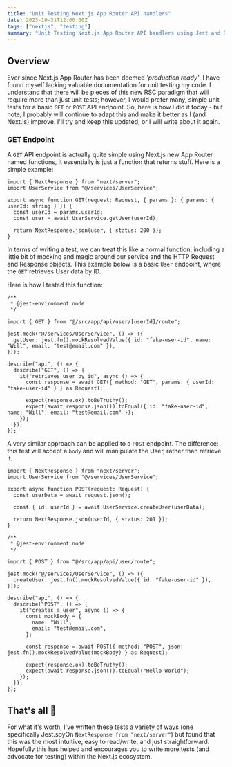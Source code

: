 ```yaml
---
title: "Unit Testing Next.js App Router API handlers"
date: 2023-10-31T12:00:00Z
tags: ["nextjs", "testing"]
summary: "Unit Testing Next.js App Router API handlers using Jest and React Testing Library"
---
```


## Overview

Ever since Next.js App Router has been deemed _'production ready'_, I have found myself lacking valuable documentation for
unit testing my code. I understand that there will be pieces of this new RSC paradigm that will require more than just unit tests;
however, I would prefer many, simple unit tests for a basic `GET` or `POST` API endpoint. So, here is how I did it today - but note,
I probably will continue to adapt this and make it better as I (and Next.js) improve. I'll try and keep this updated, or I will
write about it again.

### GET Endpoint

A `GET` API endpoint is actually quite simple using Next.js new App Router named functions, it essentially is just a function
that returns stuff. Here is a simple example:

```tsx fileName="/app/api/user/[userId]/route.ts"
import { NextResponse } from "next/server";
import UserService from "@/services/UserService";

export async function GET(request: Request, { params }: { params: { userId: string } }) {
  const userId = params.userId;
  const user = await UserService.getUser(userId);

  return NextResponse.json(user, { status: 200 });
}
```

In terms of writing a test, we can treat this like a normal function, including a little bit of mocking and magic
around our service and the HTTP Request and Response objects. This example below is a basic `User` endpoint, where the
`GET` retrieves User data by ID.

Here is how I tested this function:

```tsx fileName="/app/api/user/[userId]/route.test.ts"
/**
 * @jest-environment node
 */

import { GET } from "@/src/app/api/user/[userId]/route";

jest.mock("@/services/UserService", () => ({
  getUser: jest.fn().mockResolvedValue({ id: "fake-user-id", name: "Will", email: "test@email.com" }),
}));

describe("api", () => {
  describe("GET", () => {
    it("retrieves user by id", async () => {
      const response = await GET({ method: "GET", params: { userId: "fake-user-id" } } as Request);

      expect(response.ok).toBeTruthy();
      expect(await response.json()).toEqual({ id: "fake-user-id", name: "Will", email: "test@email.com" });
    });
  });
});
```

A very similar approach can be applied to a `POST` endpoint. The difference: this test will accept a `body` and will
manipulate the User, rather than retrieve it.

```tsx fileName="/app/api/user/route.ts"
import { NextResponse } from "next/server";
import UserService from "@/services/UserService";

export async function POST(request: Request) {
  const userData = await request.json();

  const { id: userId } = await UserService.createUser(userData);

  return NextResponse.json(userId, { status: 201 });
}
```

```tsx fileName="/app/api/user/route.test.ts"
/**
 * @jest-environment node
 */

import { POST } from "@/src/app/api/user/route";

jest.mock("@/services/UserService", () => ({
  createUser: jest.fn().mockResolvedValue({ id: "fake-user-id" }),
}));

describe("api", () => {
  describe("POST", () => {
    it("creates a user", async () => {
      const mockBody = {
        name: "Will",
        email: "test@email.com",
      };

      const response = await POST({ method: "POST", json: jest.fn().mockResolvedValue(mockBody) } as Request);

      expect(response.ok).toBeTruthy();
      expect(await response.json()).toEqual("Hello World");
    });
  });
});
```

## That's all 🎉

For what it's worth, I've written these tests a variety of ways (one specifically Jest.spyOn `NextResponse from "next/server"`)
but found that this was the most intuitive, easy to read/write, and just straightforward. Hopefully this has helped and
encourages you to write more tests (and advocate for testing) within the Next.js ecosystem.

